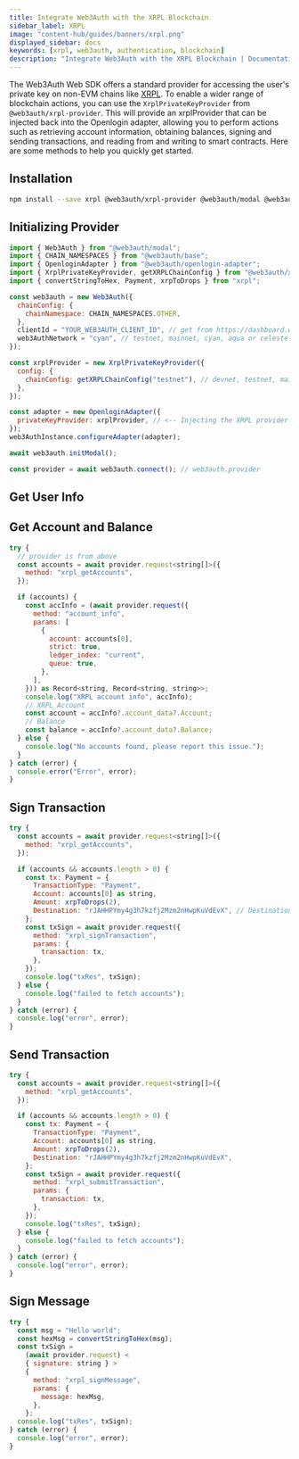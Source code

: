 ```yaml
---
title: Integrate Web3Auth with the XRPL Blockchain
sidebar_label: XRPL
image: "content-hub/guides/banners/xrpl.png"
displayed_sidebar: docs
keywords: [xrpl, web3auth, authentication, blockchain]
description: "Integrate Web3Auth with the XRPL Blockchain | Documentation - Web3Auth"
---
```



The Web3Auth Web SDK offers a standard provider for accessing the user's private key on non-EVM chains like [XRPL](https://xrpl.com/). To enable a
wider range of blockchain actions, you can use the `XrplPrivateKeyProvider` from `@web3auth/xrpl-provider`. This will provide an xrplProvider that can
be injected back into the Openlogin adapter, allowing you to perform actions such as retrieving account information, obtaining balances, signing and
sending transactions, and reading from and writing to smart contracts. Here are some methods to help you quickly get started.

## Installation

```bash npm2yarn
npm install --save xrpl @web3auth/xrpl-provider @web3auth/modal @web3auth/openlogin-adapter @web3auth/base
```

## Initializing Provider

```js
import { Web3Auth } from "@web3auth/modal";
import { CHAIN_NAMESPACES } from "@web3auth/base";
import { OpenloginAdapter } from "@web3auth/openlogin-adapter";
import { XrplPrivateKeyProvider, getXRPLChainConfig } from "@web3auth/xrpl-provider";
import { convertStringToHex, Payment, xrpToDrops } from "xrpl";

const web3auth = new Web3Auth({
  chainConfig: {
    chainNamespace: CHAIN_NAMESPACES.OTHER,
  },
  clientId = "YOUR_WEB3AUTH_CLIENT_ID", // get from https://dashboard.web3auth.io
  web3AuthNetwork = "cyan", // testnet, mainnet, cyan, aqua or celeste
});

const xrplProvider = new XrplPrivateKeyProvider({
  config: {
    chainConfig: getXRPLChainConfig("testnet"), // devnet, testnet, mainnet
  },
});

const adapter = new OpenloginAdapter({
  privateKeyProvider: xrplProvider, // <-- Injecting the XRPL provider
});
web3AuthInstance.configureAdapter(adapter);

await web3auth.initModal();

const provider = await web3auth.connect(); // web3auth.provider
```

## Get User Info

<GetUserInfoSnippet />

## Get Account and Balance

```js
try {
  // provider is from above
  const accounts = await provider.request<string[]>({
    method: "xrpl_getAccounts",
  });

  if (accounts) {
    const accInfo = (await provider.request({
      method: "account_info",
      params: [
        {
          account: accounts[0],
          strict: true,
          ledger_index: "current",
          queue: true,
        },
      ],
    })) as Record<string, Record<string, string>>;
    console.log("XRPL account info", accInfo);
    // XRPL Account
    const account = accInfo?.account_data?.Account;
    // Balance
    const balance = accInfo?.account_data?.Balance;
  } else {
    console.log("No accounts found, please report this issue.");
  }
} catch (error) {
  console.error("Error", error);
}
```

## Sign Transaction

```js
try {
  const accounts = await provider.request<string[]>({
    method: "xrpl_getAccounts",
  });

  if (accounts && accounts.length > 0) {
    const tx: Payment = {
      TransactionType: "Payment",
      Account: accounts[0] as string,
      Amount: xrpToDrops(2),
      Destination: "rJAHHPYmy4g3h7kzfj2Mzm2nHwpKuVdEvX", // Destination address
    };
    const txSign = await provider.request({
      method: "xrpl_signTransaction",
      params: {
        transaction: tx,
      },
    });
    console.log("txRes", txSign);
  } else {
    console.log("failed to fetch accounts");
  }
} catch (error) {
  console.log("error", error);
}
```

## Send Transaction

```js
try {
  const accounts = await provider.request<string[]>({
    method: "xrpl_getAccounts",
  });

  if (accounts && accounts.length > 0) {
    const tx: Payment = {
      TransactionType: "Payment",
      Account: accounts[0] as string,
      Amount: xrpToDrops(2),
      Destination: "rJAHHPYmy4g3h7kzfj2Mzm2nHwpKuVdEvX",
    };
    const txSign = await provider.request({
      method: "xrpl_submitTransaction",
      params: {
        transaction: tx,
      },
    });
    console.log("txRes", txSign);
  } else {
    console.log("failed to fetch accounts");
  }
} catch (error) {
  console.log("error", error);
}
```

## Sign Message

```js
try {
  const msg = "Hello world";
  const hexMsg = convertStringToHex(msg);
  const txSign =
    (await provider.request) <
    { signature: string } >
    {
      method: "xrpl_signMessage",
      params: {
        message: hexMsg,
      },
    };
  console.log("txRes", txSign);
} catch (error) {
  console.log("error", error);
}
```
